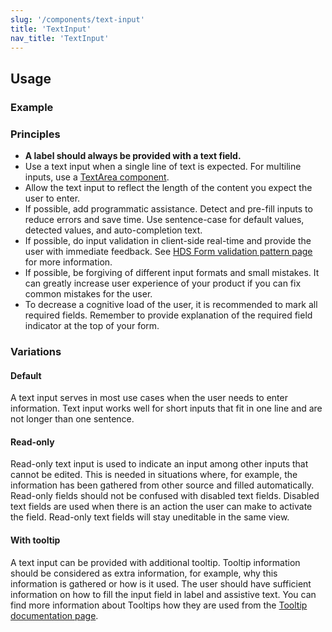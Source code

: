 ```yaml
---
slug: '/components/text-input'
title: 'TextInput'
nav_title: 'TextInput'
---
```




## Usage

### Example
<PlaygroundPreview>
  <TextInput
    id="textinput"
    label="Label"
    placeholder="Placeholder"
    helperText="Assistive text"
    required
    style={{ maxWidth: '320px' }}
  />
</PlaygroundPreview>

### Principles
- **A label should always be provided with a text field.**
- Use a text input when a single line of text is expected. For multiline inputs, use a [TextArea component](/components/text-area).
- Allow the text input to reflect the length of the content you expect the user to enter.
- If possible, add programmatic assistance. Detect and pre-fill inputs to reduce errors and save time. Use sentence-case for default values, detected values, and auto-completion text.
- If possible, do input validation in client-side real-time and provide the user with immediate feedback. See [HDS Form validation pattern page](/patterns/form-validation) for more information.
- If possible, be forgiving of different input formats and small mistakes. It can greatly increase user experience of your product if you can fix common mistakes for the user.
- To decrease a cognitive load of the user, it is recommended to mark all required fields. Remember to provide explanation of the required field indicator at the top of your form.

### Variations

#### Default
A text input serves in most use cases when the user needs to enter information. Text input works well for short inputs that fit in one line and are not longer than one sentence.

<PlaygroundPreview>
  <TextInput
    id="textinput-default"
    label="Label"
    placeholder="Placeholder"
    helperText="Assistive text"
    required
    style={{ maxWidth: '320px' }}
  />
</PlaygroundPreview>

#### Read-only
Read-only text input is used to indicate an input among other inputs that cannot be edited. This is needed in situations where, for example, the information has been gathered from other source and filled automatically. Read-only fields should not be confused with disabled text fields. Disabled text fields are used when there is an action the user can make to activate the field. Read-only text fields will stay uneditable in the same view.

<PlaygroundPreview>
  <TextInput
    id="textinput-readonly"
    label="Label"
    defaultValue="Read-only value"  
    helperText="Assistive text"
    readOnly
    style={{ maxWidth: '320px' }}
  />
</PlaygroundPreview>

#### With tooltip
A text input can be provided with additional tooltip. Tooltip information should be considered as extra information, for example, why this information is gathered or how is it used. The user should have sufficient information on how to fill the input field in label and assistive text. You can find more information about Tooltips how they are used from the [Tooltip documentation page](/components/tooltip).

<PlaygroundPreview>
  <TextInput
    id="textinput-tooltip"
    label="Label"
    placeholder="Placeholder"
    tooltipLabel="Tooltip label"
    tooltipButtonLabel="Tooltip button label"
    tooltipText="Tooltips contain &quot;nice to have&quot; information. Default Tooltip contents should not be longer than two to three sentences. For longer descriptions, provide a link to a separate page."
    style={{ maxWidth: '320px' }}
  />
</PlaygroundPreview>
